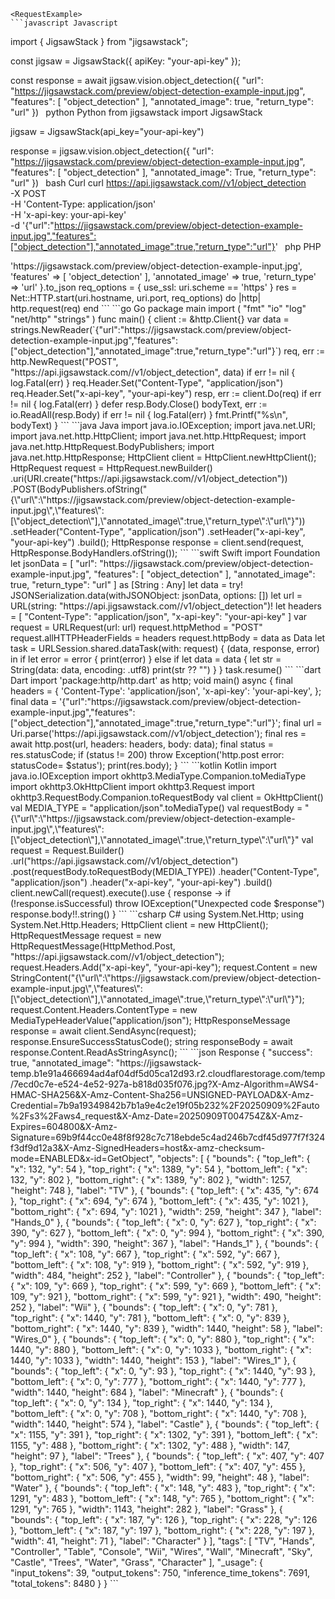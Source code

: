 
    <RequestExample>
    ```javascript Javascript
import { JigsawStack } from "jigsawstack";

const jigsaw = JigsawStack({ apiKey: "your-api-key" });

const response = await jigsaw.vision.object_detection({
      "url": "https://jigsawstack.com/preview/object-detection-example-input.jpg",
      "features": [
            "object_detection"
      ],
      "annotated_image": true,
      "return_type": "url"
})
    ```
    ```python Python
from jigsawstack import JigsawStack

jigsaw = JigsawStack(api_key="your-api-key")

response = jigsaw.vision.object_detection({
      "url": "https://jigsawstack.com/preview/object-detection-example-input.jpg",
      "features": [
            "object_detection"
      ],
      "annotated_image": True,
      "return_type": "url"
})
    ```
    ```bash Curl
curl https://api.jigsawstack.com//v1/object_detection \
 -X POST \
 -H 'Content-Type: application/json' \
 -H 'x-api-key: your-api-key' \
 -d '{"url":"https://jigsawstack.com/preview/object-detection-example-input.jpg","features":["object_detection"],"annotated_image":true,"return_type":"url"}'
    ```
    ```php PHP
<?php
$ch = curl_init();
curl_setopt($ch, CURLOPT_URL, 'https://api.jigsawstack.com//v1/object_detection');
curl_setopt($ch, CURLOPT_RETURNTRANSFER, true);
curl_setopt($ch, CURLOPT_CUSTOMREQUEST, 'POST');
curl_setopt($ch, CURLOPT_HTTPHEADER, [
    'Content-Type: application/json',
    'x-api-key: your-api-key',
]);
curl_setopt($ch, CURLOPT_POSTFIELDS, '{"url":"https://jigsawstack.com/preview/object-detection-example-input.jpg","features":["object_detection"],"annotated_image":true,"return_type":"url"}');

$response = curl_exec($ch);

curl_close($ch);

    ```
    ```ruby Ruby
require 'net/http'
require 'json'

uri = URI('https://api.jigsawstack.com//v1/object_detection')
req = Net::HTTP::Post.new(uri)
req.content_type = 'application/json'
req['x-api-key'] = 'your-api-key'

req.body = {
  'url' => 'https://jigsawstack.com/preview/object-detection-example-input.jpg',
  'features' => [
    'object_detection'
  ],
  'annotated_image' => true,
  'return_type' => 'url'
}.to_json

req_options = {
  use_ssl: uri.scheme == 'https'
}
res = Net::HTTP.start(uri.hostname, uri.port, req_options) do |http|
  http.request(req)
end

    ```
    ```go Go
package main

import (
	"fmt"
	"io"
	"log"
	"net/http"
	"strings"
)

func main() {
	client := &http.Client{}
	var data = strings.NewReader(`{"url":"https://jigsawstack.com/preview/object-detection-example-input.jpg","features":["object_detection"],"annotated_image":true,"return_type":"url"}`)
	req, err := http.NewRequest("POST", "https://api.jigsawstack.com//v1/object_detection", data)
	if err != nil {
		log.Fatal(err)
	}
	req.Header.Set("Content-Type", "application/json")
	req.Header.Set("x-api-key", "your-api-key")
	resp, err := client.Do(req)
	if err != nil {
		log.Fatal(err)
	}
	defer resp.Body.Close()
	bodyText, err := io.ReadAll(resp.Body)
	if err != nil {
		log.Fatal(err)
	}
	fmt.Printf("%s\n", bodyText)
}

    ```
    ```java Java
import java.io.IOException;
import java.net.URI;
import java.net.http.HttpClient;
import java.net.http.HttpRequest;
import java.net.http.HttpRequest.BodyPublishers;
import java.net.http.HttpResponse;

HttpClient client = HttpClient.newHttpClient();

HttpRequest request = HttpRequest.newBuilder()
    .uri(URI.create("https://api.jigsawstack.com//v1/object_detection"))
    .POST(BodyPublishers.ofString("{\"url\":\"https://jigsawstack.com/preview/object-detection-example-input.jpg\",\"features\":[\"object_detection\"],\"annotated_image\":true,\"return_type\":\"url\"}"))
    .setHeader("Content-Type", "application/json")
    .setHeader("x-api-key", "your-api-key")
    .build();

HttpResponse<String> response = client.send(request, HttpResponse.BodyHandlers.ofString());

    ```
    ```swift Swift
import Foundation

let jsonData = [
    "url": "https://jigsawstack.com/preview/object-detection-example-input.jpg",
    "features": [
        "object_detection"
    ],
    "annotated_image": true,
    "return_type": "url"
] as [String : Any]
let data = try! JSONSerialization.data(withJSONObject: jsonData, options: [])

let url = URL(string: "https://api.jigsawstack.com//v1/object_detection")!
let headers = [
    "Content-Type": "application/json",
    "x-api-key": "your-api-key"
]

var request = URLRequest(url: url)
request.httpMethod = "POST"
request.allHTTPHeaderFields = headers
request.httpBody = data as Data

let task = URLSession.shared.dataTask(with: request) { (data, response, error) in
    if let error = error {
        print(error)
    } else if let data = data {
        let str = String(data: data, encoding: .utf8)
        print(str ?? "")
    }
}

task.resume()

    ```
    ```dart Dart
import 'package:http/http.dart' as http;

void main() async {
  final headers = {
    'Content-Type': 'application/json',
    'x-api-key': 'your-api-key',
  };

  final data = '{"url":"https://jigsawstack.com/preview/object-detection-example-input.jpg","features":["object_detection"],"annotated_image":true,"return_type":"url"}';

  final url = Uri.parse('https://api.jigsawstack.com//v1/object_detection');

  final res = await http.post(url, headers: headers, body: data);
  final status = res.statusCode;
  if (status != 200) throw Exception('http.post error: statusCode= $status');

  print(res.body);
}

    ```
    ```kotlin Kotlin
import java.io.IOException
import okhttp3.MediaType.Companion.toMediaType
import okhttp3.OkHttpClient
import okhttp3.Request
import okhttp3.RequestBody.Companion.toRequestBody

val client = OkHttpClient()

val MEDIA_TYPE = "application/json".toMediaType()

val requestBody = "{\"url\":\"https://jigsawstack.com/preview/object-detection-example-input.jpg\",\"features\":[\"object_detection\"],\"annotated_image\":true,\"return_type\":\"url\"}"

val request = Request.Builder()
  .url("https://api.jigsawstack.com//v1/object_detection")
  .post(requestBody.toRequestBody(MEDIA_TYPE))
  .header("Content-Type", "application/json")
  .header("x-api-key", "your-api-key")
  .build()

client.newCall(request).execute().use { response ->
  if (!response.isSuccessful) throw IOException("Unexpected code $response")
  response.body!!.string()
}

    ```
    ```csharp C#
using System.Net.Http;
using System.Net.Http.Headers;

HttpClient client = new HttpClient();

HttpRequestMessage request = new HttpRequestMessage(HttpMethod.Post, "https://api.jigsawstack.com//v1/object_detection");

request.Headers.Add("x-api-key", "your-api-key");

request.Content = new StringContent("{\"url\":\"https://jigsawstack.com/preview/object-detection-example-input.jpg\",\"features\":[\"object_detection\"],\"annotated_image\":true,\"return_type\":\"url\"}");
request.Content.Headers.ContentType = new MediaTypeHeaderValue("application/json");

HttpResponseMessage response = await client.SendAsync(request);
response.EnsureSuccessStatusCode();
string responseBody = await response.Content.ReadAsStringAsync();

    ```
    </RequestExample>
    <ResponseExample>
    ```json Response
{
      "success": true,
      "annotated_image": "https://jigsawstack-temp.b1e91a466694ad4af04df5d05ca12d93.r2.cloudflarestorage.com/temp/7ecd0c7e-e524-4e52-927a-b818d035f076.jpg?X-Amz-Algorithm=AWS4-HMAC-SHA256&X-Amz-Content-Sha256=UNSIGNED-PAYLOAD&X-Amz-Credential=7b9a19349842b7b1a9e4c2e19f05b232%2F20250909%2Fauto%2Fs3%2Faws4_request&X-Amz-Date=20250909T004754Z&X-Amz-Expires=604800&X-Amz-Signature=69b9f44cc0e48f8f928c7c718ebde5c4ad246b7cdf45d977f7f324f3df9d12a3&X-Amz-SignedHeaders=host&x-amz-checksum-mode=ENABLED&x-id=GetObject",
      "objects": [
            {
                  "bounds": {
                        "top_left": {
                              "x": 132,
                              "y": 54
                        },
                        "top_right": {
                              "x": 1389,
                              "y": 54
                        },
                        "bottom_left": {
                              "x": 132,
                              "y": 802
                        },
                        "bottom_right": {
                              "x": 1389,
                              "y": 802
                        },
                        "width": 1257,
                        "height": 748
                  },
                  "label": "TV"
            },
            {
                  "bounds": {
                        "top_left": {
                              "x": 435,
                              "y": 674
                        },
                        "top_right": {
                              "x": 694,
                              "y": 674
                        },
                        "bottom_left": {
                              "x": 435,
                              "y": 1021
                        },
                        "bottom_right": {
                              "x": 694,
                              "y": 1021
                        },
                        "width": 259,
                        "height": 347
                  },
                  "label": "Hands_0"
            },
            {
                  "bounds": {
                        "top_left": {
                              "x": 0,
                              "y": 627
                        },
                        "top_right": {
                              "x": 390,
                              "y": 627
                        },
                        "bottom_left": {
                              "x": 0,
                              "y": 994
                        },
                        "bottom_right": {
                              "x": 390,
                              "y": 994
                        },
                        "width": 390,
                        "height": 367
                  },
                  "label": "Hands_1"
            },
            {
                  "bounds": {
                        "top_left": {
                              "x": 108,
                              "y": 667
                        },
                        "top_right": {
                              "x": 592,
                              "y": 667
                        },
                        "bottom_left": {
                              "x": 108,
                              "y": 919
                        },
                        "bottom_right": {
                              "x": 592,
                              "y": 919
                        },
                        "width": 484,
                        "height": 252
                  },
                  "label": "Controller"
            },
            {
                  "bounds": {
                        "top_left": {
                              "x": 109,
                              "y": 669
                        },
                        "top_right": {
                              "x": 599,
                              "y": 669
                        },
                        "bottom_left": {
                              "x": 109,
                              "y": 921
                        },
                        "bottom_right": {
                              "x": 599,
                              "y": 921
                        },
                        "width": 490,
                        "height": 252
                  },
                  "label": "Wii"
            },
            {
                  "bounds": {
                        "top_left": {
                              "x": 0,
                              "y": 781
                        },
                        "top_right": {
                              "x": 1440,
                              "y": 781
                        },
                        "bottom_left": {
                              "x": 0,
                              "y": 839
                        },
                        "bottom_right": {
                              "x": 1440,
                              "y": 839
                        },
                        "width": 1440,
                        "height": 58
                  },
                  "label": "Wires_0"
            },
            {
                  "bounds": {
                        "top_left": {
                              "x": 0,
                              "y": 880
                        },
                        "top_right": {
                              "x": 1440,
                              "y": 880
                        },
                        "bottom_left": {
                              "x": 0,
                              "y": 1033
                        },
                        "bottom_right": {
                              "x": 1440,
                              "y": 1033
                        },
                        "width": 1440,
                        "height": 153
                  },
                  "label": "Wires_1"
            },
            {
                  "bounds": {
                        "top_left": {
                              "x": 0,
                              "y": 93
                        },
                        "top_right": {
                              "x": 1440,
                              "y": 93
                        },
                        "bottom_left": {
                              "x": 0,
                              "y": 777
                        },
                        "bottom_right": {
                              "x": 1440,
                              "y": 777
                        },
                        "width": 1440,
                        "height": 684
                  },
                  "label": "Minecraft"
            },
            {
                  "bounds": {
                        "top_left": {
                              "x": 0,
                              "y": 134
                        },
                        "top_right": {
                              "x": 1440,
                              "y": 134
                        },
                        "bottom_left": {
                              "x": 0,
                              "y": 708
                        },
                        "bottom_right": {
                              "x": 1440,
                              "y": 708
                        },
                        "width": 1440,
                        "height": 574
                  },
                  "label": "Castle"
            },
            {
                  "bounds": {
                        "top_left": {
                              "x": 1155,
                              "y": 391
                        },
                        "top_right": {
                              "x": 1302,
                              "y": 391
                        },
                        "bottom_left": {
                              "x": 1155,
                              "y": 488
                        },
                        "bottom_right": {
                              "x": 1302,
                              "y": 488
                        },
                        "width": 147,
                        "height": 97
                  },
                  "label": "Trees"
            },
            {
                  "bounds": {
                        "top_left": {
                              "x": 407,
                              "y": 407
                        },
                        "top_right": {
                              "x": 506,
                              "y": 407
                        },
                        "bottom_left": {
                              "x": 407,
                              "y": 455
                        },
                        "bottom_right": {
                              "x": 506,
                              "y": 455
                        },
                        "width": 99,
                        "height": 48
                  },
                  "label": "Water"
            },
            {
                  "bounds": {
                        "top_left": {
                              "x": 148,
                              "y": 483
                        },
                        "top_right": {
                              "x": 1291,
                              "y": 483
                        },
                        "bottom_left": {
                              "x": 148,
                              "y": 765
                        },
                        "bottom_right": {
                              "x": 1291,
                              "y": 765
                        },
                        "width": 1143,
                        "height": 282
                  },
                  "label": "Grass"
            },
            {
                  "bounds": {
                        "top_left": {
                              "x": 187,
                              "y": 126
                        },
                        "top_right": {
                              "x": 228,
                              "y": 126
                        },
                        "bottom_left": {
                              "x": 187,
                              "y": 197
                        },
                        "bottom_right": {
                              "x": 228,
                              "y": 197
                        },
                        "width": 41,
                        "height": 71
                  },
                  "label": "Character"
            }
      ],
      "tags": [
            "TV",
            "Hands",
            "Controller",
            "Table",
            "Console",
            "Wii",
            "Wires",
            "Wall",
            "Minecraft",
            "Sky",
            "Castle",
            "Trees",
            "Water",
            "Grass",
            "Character"
      ],
      "_usage": {
            "input_tokens": 39,
            "output_tokens": 750,
            "inference_time_tokens": 7691,
            "total_tokens": 8480
      }
}
    ```
    </ResponseExample>
    
    